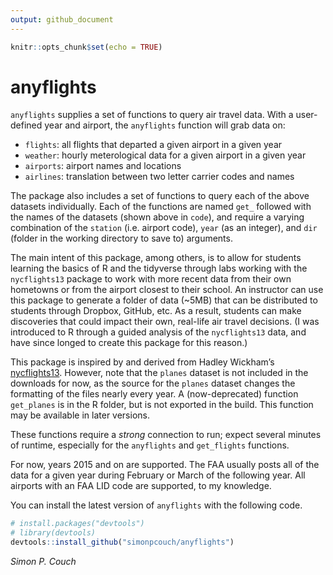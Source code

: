 ```yaml
---
output: github_document
---
```


```r
knitr::opts_chunk$set(echo = TRUE)
```

# anyflights

`anyflights` supplies a set of functions to query air travel data. With a user-defined year and airport, the `anyflights` function will grab data on:

* `flights`: all flights that departed a given airport in a given year
* `weather`: hourly meterological data for a given airport in a given year
* `airports`: airport names and locations
* `airlines`: translation between two letter carrier codes and names

The package also includes a set of functions to query each of the above datasets individually. Each of the functions are named `get_` followed with the names of the datasets (shown above in `code`), and require a varying combination of the `station` (i.e. airport code), `year` (as an integer), and `dir` (folder in the working directory to save to) arguments. 

The main intent of this package, among others, is to allow for students learning the basics of R and the tidyverse through labs working with the `nycflights13` package to work with more recent data from their own hometowns or from the airport closest to their school. An instructor can use this package to generate a folder of data (~5MB) that can be distributed to students through Dropbox, GitHub, etc. As a result, students can make discoveries that could impact their own, real-life air travel decisions. (I was introduced to R through a guided analysis of the `nycflights13` data, and have since longed to create this package for this reason.)

This package is inspired by and derived from Hadley Wickham's [nycflights13](https://github.com/hadley/nycflights13). However, note that the `planes` dataset is not included in the downloads for now, as the source for the `planes` dataset changes the formatting of the files nearly every year. A (now-deprecated) function `get_planes` is in the R folder, but is not exported in the build. This function may be available in later versions.

These functions require a *strong* connection to run; expect several minutes of runtime, especially for the `anyflights` and `get_flights` functions.

For now, years 2015 and on are supported. The FAA usually posts all of the data for a given year during February or March of the following year. All airports with an FAA LID code are supported, to my knowledge.

You can install the latest version of `anyflights` with the following code.

```r
# install.packages("devtools")
# library(devtools)
devtools::install_github("simonpcouch/anyflights")
```

*Simon P. Couch*
